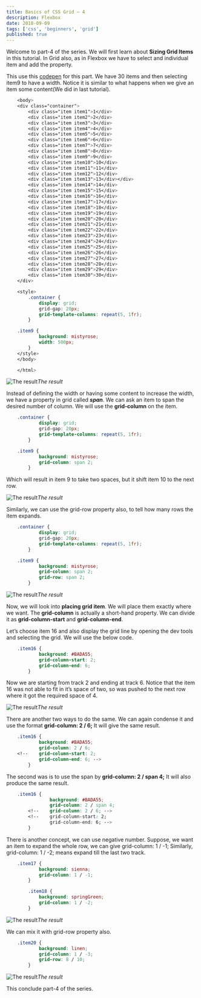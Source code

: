 ```yaml
---
title: Basics of CSS Grid — 4
description: Flexbox
date: 2018-09-09
tags: ['css', 'beginners', 'grid']
published: true
---
```


Welcome to part-4 of the series. We will first learn about **Sizing Grid Items** in this tutorial. In Grid also, as in Flexbox we have to select and individual item and add the property.

This use this [codepen](https://codepen.io/nabendu82/full/BOmGZM/) for this part. We have 30 items and then selecting item9 to have a width. Notice it is similar to what happens when we give an item some content(We did in last tutorial).


```css
    <body>
    <div class="container">
        <div class="item item1">1</div>
        <div class="item item2">2</div>
        <div class="item item3">3</div>
        <div class="item item4">4</div>
        <div class="item item5">5</div>
        <div class="item item6">6</div>
        <div class="item item7">7</div>
        <div class="item item8">8</div>
        <div class="item item9">9</div>
        <div class="item item10">10</div>
        <div class="item item11">11</div>
        <div class="item item12">12</div>
        <div class="item item13">13</div></div>
        <div class="item item14">14</div>
        <div class="item item15">15</div>
        <div class="item item16">16</div>
        <div class="item item17">17</div>
        <div class="item item18">18</div>
        <div class="item item19">19</div>
        <div class="item item20">20</div>
        <div class="item item21">21</div>
        <div class="item item22">22</div>
        <div class="item item23">23</div>
        <div class="item item24">24</div>
        <div class="item item25">25</div>
        <div class="item item26">26</div>
        <div class="item item27">27</div>
        <div class="item item28">28</div>
        <div class="item item29">29</div>
        <div class="item item30">30</div>
    </div>

    <style>
        .container {
            display: grid;
            grid-gap: 20px;
            grid-template-columns: repeat(5, 1fr);
        }

    .item9 {
            background: mistyrose;
            width: 500px;
        }
    </style>
    </body>

    </html>
```


![The result](https://ik.imagekit.io/thewebdev/CSS-Grid/4/1_ClKAOW-3ES.png)*The result*

Instead of defining the width or having some content to increase the width, we have a property in grid called ***span***. We can ask an item to span the desired number of column. We will use the **grid-column** on the item.


```css
    .container {
            display: grid;
            grid-gap: 20px;
            grid-template-columns: repeat(5, 1fr);
        }

    .item9 {
            background: mistyrose;
            grid-column: span 2;
        }
```


Which will result in item 9 to take two spaces, but it shift item 10 to the next row.

![The result](https://ik.imagekit.io/thewebdev/CSS-Grid/4/2_HlNUcjHmJz.png)*The result*

Similarly, we can use the grid-row property also, to tell how many rows the item expands.


```css
    .container {
            display: grid;
            grid-gap: 20px;
            grid-template-columns: repeat(5, 1fr);
        }

    .item9 {
            background: mistyrose;
            grid-column: span 2;
            grid-row: span 2;
        }
```


![The result](https://ik.imagekit.io/thewebdev/CSS-Grid/4/3_2GsoXsrgh.png)*The result*

Now, we will look into **placing grid item**. We will place them exactly where we want. The **grid-column** is actually a short-hand property. We can divide it as **grid-column-start** and **grid-column-end**.

Let’s choose item 16 and also display the grid line by opening the dev tools and selecting the grid. We will use the below code.


```css
    .item16 {
            background: #BADA55;
            grid-column-start: 2;
            grid-column-end: 6;
        }
```


Now we are starting from track 2 and ending at track 6. Notice that the item 16 was not able to fit in it’s space of two, so was pushed to the next row where it got the required space of 4.

![The result](https://ik.imagekit.io/thewebdev/CSS-Grid/4/4_A6Vkyk03hy.png)*The result*

There are another two ways to do the same. We can again condense it and use the format **grid-column: 2 / 6;** It will give the same result.


```css
    .item16 {
            background: #BADA55;
            grid-column: 2 / 6;
    <!--    grid-column-start: 2;
            grid-column-end: 6; -->
        }
```


The second was is to use the span by **grid-column: 2 / span 4;** It will also produce the same result.


```css
    .item16 {
                background: #BADA55;
                grid-column: 2 / span 4;
        <!--    grid-column: 2 / 6; -->
        <!--    grid-column-start: 2;
                grid-column-end: 6; -->
        }
```


There is another concept, we can use negative number. Suppose, we want an item to expand the whole row, we can give grid-column: 1 / -1;
Similarly, grid-column: 1 / -2; means expand till the last two track.


```css
    .item17 {
            background: sienna;
            grid-column: 1 / -1;
        }

        .item18 {
            background: springGreen;
            grid-column: 1 / -2;
        }
```


![The result](https://ik.imagekit.io/thewebdev/CSS-Grid/4/5_mtZRad95so.png)*The result*

We can mix it with grid-row property also.


```css
    .item20 {
            background: linen;
            grid-column: 1 / -3;
            grid-row: 8 / 10;
        }
```


![The result](https://ik.imagekit.io/thewebdev/CSS-Grid/4/6_YUta-dNfB.png)*The result*

This conclude part-4 of the series.